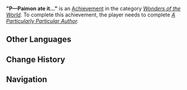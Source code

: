{{Achievement Infobox
|title        = "P&mdash;Paimon ate it..."
|id           = 81175
|order id     = 1161
|category     = Wonders of the World
|description  = Have the [[Maushiro]] that you got go missing.
|requirements = Complete ''[[A Particularly Particular Author]]''.
|primogems    = 5
|tracking     = 
|hidden       = 1
|topic        = 
|type         = Quest
|quest        = Through the Mists
}}
'''"P&mdash;Paimon ate it..."''' is an [[Achievement]] in the category ''[[Wonders of the World]]''. To complete this achievement, the player needs to complete ''[[A Particularly Particular Author]].''
<!--
==Trivia==

==Video Guides==
{{EVT
|video1   = 
|caption1 = 
}}
-->
==Other Languages==
{{Other Languages
|en      = "P—Paimon ate it..."
|zhs     = 「被、被派蒙吃掉…」
|zhs_rm  = "Bèi, Bèi Pàiméng Chīdiào..."
|zht     = 「被、被派蒙吃掉…」
|zht_rm  = "Bèi, Bèi Pàiméng Chīdiào..."
|zh_tl   = "It was, it was eaten by Paimon..."
|ja      = 「パ、パイモンに食べられた…」
|ja_rm   = "Pa, Paimon ni Taberareta..."
|ja_tl   = "Pa, Paimon ate it..."
|ko      = 「페, 페이몬에게 먹혀…」
|ko_rm   = "Pe, Pe'imon-ege Meokye..."
|ko_tl   = "Pa, Eaten by Paimon..."
|es      = Esto no es comida, Paimon
|es_tl   = This is not food, Paimon
|fr      = « Euh, c'est Paimon qui l'a mangé... »
|fr_tl   = "Uh, it's Paimon who ate it..."
|ru      = «П-Паймон её съела...»
|ru_tl   = "P—Paimon ate it..."
|th      = "ดะ โดน Paimon กินไปแล้ว..."
|th_rm   = "Da Don Paimon Kin Pai Laeo..."
|th_tl   = "Da-don, Paimon already ate it..."
|vi      = "{{tt|Bị|被}}...{{tt|Bị|被}} Paimon Ăn Mất..."
|vi_tl   = "(It) Was... (It) was eaten by Paimon..."
|de      = Paimon hat sie gefressen!
|de_tl   = Paimon guzzled it up!
|id      = "Di-Dimakan Paimon ...."
|id_tl   = "(It) Was&mdash;(It) Was Eaten by Paimon ...."
|pt      = "P-Paimon comeu..."
|pt_tl   = "P-Paimon ate..."
}}

==Change History==
{{Change History|2.2}}
<!--
==References==
{{Reflist}}
-->
==Navigation==
{{Achievement Navbox|Wonders of the World|Quest}}